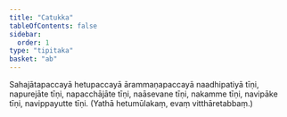 ```yaml
---
title: "Catukka"
tableOfContents: false
sidebar:
  order: 1
type: "tipitaka"
basket: "ab"
---
```



<DynamicBreadcrumb />

<Paragraph number="295">
Sahajātapaccayā hetupaccayā ārammaṇapaccayā naadhipatiyā tīṇi, napurejāte tīṇi, napacchājāte tīṇi, naāsevane tīṇi, nakamme tīṇi, navipāke tīṇi, navippayutte tīṇi.

</Paragraph>

<Paragraph number="296" type="center">
(Yathā hetumūlakaṃ, evaṃ vitthāretabbaṃ.)
</Paragraph>